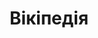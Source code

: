 ---
title: Вікіпедія
description: Єдине місце для всіх ваших запитань
hasSidebar: true
isFallback: true
hero:
  tagline: Єдине місце для всіх ваших запитань. Обирайте тему, яка вас цікавить, і дізнайтеся більше! Не знайшли відповідь на своє питання? Задайте його на нашому форумі! ✨
---